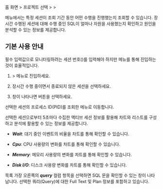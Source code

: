 홈 화면 &gt; 프로젝트 선택 &gt; <Cmdname sid="side_analysis" className="uitext" /> &gt; <Cmdname sid="side_sessionHistory" className="uitext" />

<Cmdname sid="side_sessionHistory" className="uitext" /> 메뉴에서는 특정 세션이 조회 기간 동안 어떤 수행을 진행했는지 조회할 수 있습니다. 장시간 수행된 세션에 대해 수행 중인 SQL이 얼마나 자원을 사용했는지 확인하고 원인을 분석할 수 있는 정보를 제공합니다.

## 기본 사용 안내

필수 입력값으로 모니터링하려는 세션 번호(<Cmdname sid="TTL06802" className="uitext" />)를 입력해야 하지만 <Cmdname sid="side_dbMonitoring" className="uitext" /> 메뉴를 통해 진입하는 것이 효율적입니다.

1. <Cmdname sid="side_dashboard" className="uitext" /> &gt; <Cmdname sid="side_dbMonitoring" className="uitext" /> 메뉴로 진입하세요.

1. 장시간 수행 중이면서 종료되지 않은 세션을 선택하세요.

    <InDoc product="postgresql"><ImgLang img='db-session-history-01.png' desc='인스턴스 모니터링' /></InDoc>

    <InDoc product="oracle-dma"><ImgLang img='db-session-history-oracle-dma-01.png' desc='인스턴스 모니터링' /></InDoc>

1. <Cmdname sid="session_detail" className="uitext" /> 창이 나타나면 <Cmdname sid="TTL06721" className="uitext" /> 버튼을 선택하세요.

    <InDoc product="postgresql"><ImgLang img='db-session-history-02.png' desc='세션 히스토리' /></InDoc>

    <InDoc product="oracle-dma"><ImgLang img='db-session-history-oracle-dma-02.png' desc='세션 히스토리' /></InDoc>

선택한 세션의 프로세스 ID(PID)를 조회한 <Cmdname sid="side_sessionHistory" className="uitext" /> 메뉴로 이동합니다.

<InDoc product="oracle-dma"><ImgLang img='db-session-history-oracle-dma-03.png' desc='세션 히스토리' /></InDoc>

선택한 세션으로부터 5초마다 수집한 액티브 세션 정보를 활용해 차트와 리스트를 구성하고 분석에 활용할 수 있는 정보를 제공합니다. 

* ***Wait***: 대기 중인 이벤트의 비율을 차트를 통해 확인할 수 있습니다.

* ***Cpu***: CPU 사용량의 변화를 차트를 통해 확인할 수 있습니다.

* ***Memory***: 메모리 사용량의 변화를 차트를 통해 확인할 수 있습니다.

* ***Disk I/O***: 디스크 사용량 변화를 차트를 통해 확인할 수 있습니다.

목록 가장 오른쪽의 ***query*** 컬럼 항목을 선택하면 SQL 문을 확인할 수 있는 <Cmdname sid="TTL06224" className="uitext" /> 창이 나타납니다. 선택한 쿼리(Query)에 대한 Full Text 및 Plan 정보를 포함하고 있습니다.